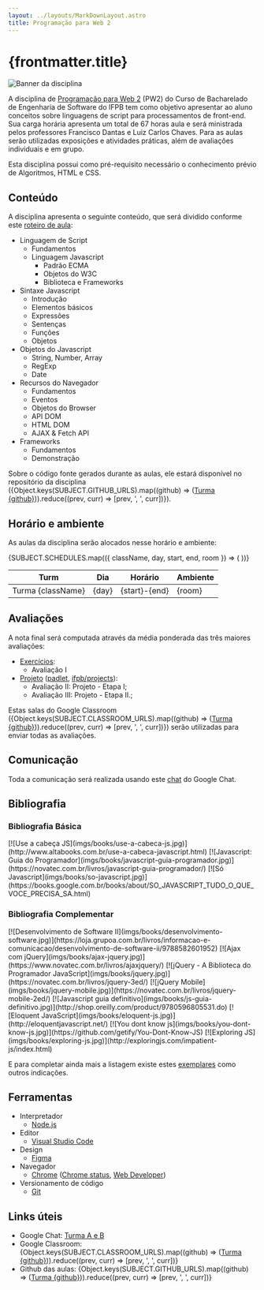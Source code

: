 ```yaml
---
layout: ../layouts/MarkDownLayout.astro
title: Programação para Web 2
---
```



# {frontmatter.title}

<img src="imgs/pw2.png" alt="Banner da disciplina" class="hidden md:block w-full" />

A disciplina de [Programação para Web 2](docs/plano-de-ensino.pdf) (PW2) do Curso de Bacharelado de Engenharia de Software do IFPB tem como objetivo apresentar ao aluno conceitos sobre linguagens de script para processamentos de front-end. Sua carga horária apresenta um total de 67 horas aula e será ministrada pelos professores Francisco Dantas e Luiz Carlos Chaves. Para as aulas serão utilizadas exposições e atividades práticas, além de avaliações individuais e em grupo.

Esta disciplina possui como pré-requisito necessário o conhecimento prévio de Algoritmos, HTML e CSS.

## Conteúdo

A disciplina apresenta o seguinte conteúdo, que será dividido conforme este [roteiro de aula](classnotes):

- Linguagem de Script
  - Fundamentos
  - Linguagem Javascript
    - Padrão ECMA
    - Objetos do W3C
    - Biblioteca e Frameworks
- Sintaxe Javascript
  - Introdução
  - Elementos básicos
  - Expressões
  - Sentenças
  - Funções
  - Objetos
- Objetos do Javascript
  - String, Number, Array
  - RegExp
  - Date
- Recursos do Navegador
  - Fundamentos
  - Eventos
  - Objetos do Browser
  - API DOM
  - HTML DOM
  - AJAX & Fetch API
- Frameworks
  - Fundamentos
  - Demonstração

Sobre o código fonte gerados durante as aulas, ele estará disponível no repositório da disciplina ({Object.keys(SUBJECT.GITHUB_URLS).map((github) => (<a href={SUBJECT.GITHUB_URLS[github]} target="_blank">Turma {github}</a>)).reduce((prev, curr) => [prev, ', ', curr])}).

## Horário e ambiente

As aulas da disciplina serão alocados nesse horário e ambiente:

<table>
  <thead>
    <tr>
      <th>Turm</th>
      <th>Dia</th>
      <th>Horário</th>
      <th>Ambiente</th>
    </tr>
  </thead>
  <tbody>
    {SUBJECT.SCHEDULES.map(({ className, day, start, end, room }) => (
      <tr>
        <td>Turma {className}</td>
        <td>{day}</td>
        <td>{start}-{end}</td>
        <td>{room}</td>
      </tr>
    ))}
  </tbody>
</table>

## Avaliações

A nota final será computada através da média ponderada das três maiores avaliações:

- [Exercícios](https://ifpb.github.io/exercises/):
  - Avaliação I
- [Projeto](project) (<a href={SUBJECT.PROJECTS_URL.padlet} target="_blank">padlet</a>, <a href={SUBJECT.PROJECTS_URL.github} target="_blank">ifpb/projects</a>):
  - Avaliação II: Projeto - Etapa I;
  - Avaliação III: Projeto - Etapa II.;

Estas salas do Google Classroom ({Object.keys(SUBJECT.CLASSROOM_URLS).map((github) => (<a href={SUBJECT.GITHUB_URLS[github]} target="_blank">Turma {github}</a>)).reduce((prev, curr) => [prev, ', ', curr])}) serão utilizadas para enviar todas as avaliações.

## Comunicação

Toda a comunicação será realizada usando este <a href={SUBJECT.CHAT_URL} target="_blank">chat</a> do Google Chat.

## Bibliografia

### Bibliografia Básica

<div class="flex gap-2 flex-col md:flex-row flex-wrap items-center">[![Use a cabeça JS](imgs/books/use-a-cabeca-js.jpg)](http://www.altabooks.com.br/use-a-cabeca-javascript.html)
[![Javascript: Guia do Programador](imgs/books/javascript-guia-programador.jpg)](https://novatec.com.br/livros/javascript-guia-programador/)
[![Só Javascript](imgs/books/so-javascript.jpg)](https://books.google.com.br/books/about/SO_JAVASCRIPT_TUDO_O_QUE_VOCE_PRECISA_SA.html)</div>

### Bibliografia Complementar

<div class="flex gap-2 flex-col md:flex-row flex-wrap items-center">[![Desenvolvimento de Software II](imgs/books/desenvolvimento-software.jpg)](https://loja.grupoa.com.br/livros/informacao-e-comunicacao/desenvolvimento-de-software-ii/9788582601952)
[![Ajax com jQuery](imgs/books/ajax-jquery.jpg)](https://www.novatec.com.br/livros/ajaxjquery/)
[![jQuery - A Biblioteca do Programador JavaScript](imgs/books/jquery.jpg)](https://novatec.com.br/livros/jquery-3ed/)
[![jQuery Mobile](imgs/books/jquery-mobile.jpg)](https://novatec.com.br/livros/jquery-mobile-2ed/)
[![Javascript guia definitivo](imgs/books/js-guia-definitivo.jpg)](http://shop.oreilly.com/product/9780596805531.do)
[![Eloquent JavaScript](imgs/books/eloquent-js.jpg)](http://eloquentjavascript.net/)
[![You dont know js](imgs/books/you-dont-know-js.jpg)](https://github.com/getify/You-Dont-Know-JS)
[![Exploring JS](imgs/books/exploring-js.jpg)](http://exploringjs.com/impatient-js/index.html)</div>

E para completar ainda mais a listagem existe estes [exemplares](https://github.com/vhf/free-programming-books/blob/master/free-programming-books.md) como outros indicações.

## Ferramentas

- Interpretador
  - [Node.js](https://nodejs.org/en/)
- Editor
  - [Visual Studio Code](http://code.visualstudio.com)
- Design
  - [Figma](https://www.figma.com/)
- Navegador
  - [Chrome](https://www.google.com/chrome/browser/index.html) ([Chrome status](https://www.chromestatus.com/features), [Web Developer](https://chrome.google.com/webstore/detail/web-developer/bfbameneiokkgbdmiekhjnmfkcnldhhm))
- Versionamento de código
  - [Git](https://git-scm.com/)

## Links úteis

- Google Chat: <a href={SUBJECT.CHAT_URL} target="_blank">Turma A e B</a>
- Google Classroom: {Object.keys(SUBJECT.CLASSROOM_URLS).map((github) => (<a href={SUBJECT.GITHUB_URLS[github]} target="_blank">Turma {github}</a>)).reduce((prev, curr) => [prev, ', ', curr])}
- Github das aulas: {Object.keys(SUBJECT.GITHUB_URLS).map((github) => (<a href={SUBJECT.GITHUB_URLS[github]} target="_blank">Turma {github}</a>)).reduce((prev, curr) => [prev, ', ', curr])}
